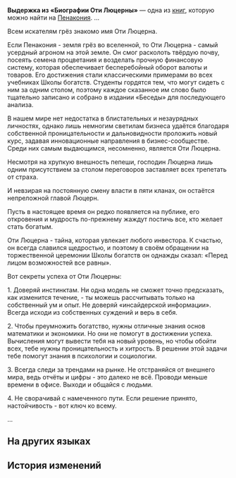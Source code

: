 {{Книга Инфобокс
|id           = 409
|Название     = Выдержка из «Биографии Оти Люцерны»
|Изображение  = Item Penacony Readable 4.png
|Мир          = Пенакония
|Томов        = 1
|Автор        = <!--нужно добавить-->
|Описание     = Выдержка из биографии Оти Люцерны, главы клана Люцерн, опубликованная известным журналистом. Подлинность изложенной здесь информации остаётся загадкой.
|Том1         = {{tx}}
|Источник1    = {{tx|Отсутствует источник}}
|Персонажи    = 
|Фракции      = 
}}
'''Выдержка из «Биографии Оти Люцерны»''' — одна из [[Книги|книг]], которую можно найти на [[Пенакония]].
<!--
==Получение==
<gallery>
Книга НАЗВАНИЕ.png|НАЗВАНИЕ
Локация НАЗВАНИЕ.png|Расположение на карте. Ближайший пространственный якорь «[[НАЗВАНИЕ]]»
</gallery>
-->
...

Всем искателям грёз знакомо имя Оти Люцерна.

Если Пенакония - земля грёз во вселенной, то Оти Люцерна - самый усердный агроном на этой земле. Он смог расколоть твёрдую почву, посеять семена процветания и возделать прочную финансовую систему, которая обеспечивает бесперебойный оборот валюты и товаров. Его достижения стали классическими примерами во всех учебниках Школы богатств. Студенты гордятся тем, что могут сидеть с ним за одним столом, поэтому каждое сказанное им слово было тщательно записано и собрано в издании «Беседы» для последующего анализа.

В нашем мире нет недостатка в блистательных и незаурядных личностях, однако лишь немногим светилам бизнеса удаётся благодаря собственной проницательности и дальновидности проложить новый курс, задавая инновационные направления в бизнес-сообществе. Среди них самым выдающимся, несомненно, является Оти Люцерна.

Несмотря на хрупкую внешность пепеши, господин Люцерна лишь одним присутствием за столом переговоров заставляет всех трепетать от страха.

И невзирая на постоянную смену власти в пяти кланах, он остаётся непреложной главой Люцерн.

Пусть в настоящее время он редко появляется на публике, его откровения и мудрость по-прежнему жаждут постичь все, кто желает стать богатым.

Оти Люцерна - тайна, которая увлекает любого инвестора. К счастью, он всегда славился щедростью, и поэтому в своём обращении на торжественной церемонии Школы богатств он однажды сказал: «Перед лицом возможностей все равны».

Вот секреты успеха от Оти Люцерны:

1. Доверяй инстинктам. Ни одна модель не сможет точно предсказать, как изменится течение, - ты можешь рассчитывать только на собственный ум и опыт. Не доверяй «инсайдерской информации». Всегда исходи из собственных суждений и верь в себя.

2. Чтобы преумножить богатство, нужны отличные знания основ математики и экономики. Но они не помогут в достижении успеха. Вычисления могут вывести тебя на новый уровень, но чтобы обойти всех, тебе нужны проницательность и хитрость. В решении этой задачи тебе помогут знания в психологии и социологии.

3. Всегда следи за трендами на рынке. Не отстраняйся от внешнего мира, ведь отчёты и цифры - это далеко не всё. Проводи меньше времени в офисе. Выходи и общайся с людьми.

4. Не сворачивай с намеченного пути. Если решение принято, настойчивость - вот ключ ко всему.

...







==На других языках==
{{На других языках
|en   = Excerpt from ''Oti Alfalfa: The Biography''
|zhs  = 《奥帝•艾弗法传》节选
|zht  = 《奧帝•艾弗法傳》節選
|ja   = 『オーディ・アルファルファ伝』抜粋
|ko   = ≪오티•알팔파 전기≫ 발췌
|es   = Extracto de «Oti Alfalfa: La biografía»
|fr   = Extrait&nbsp;: ''Oti Grand-Trèfle&nbsp;: une biographie''
|ru   = Выдержка из «Биографии Оти Люцерны»
|th   = บทคัดสรร "อัตชีวประวัติของ Oti Alfalfa"
|vi   = Đoạn Trích "Oti Alfalfa Truyện Ký"
|de   = Auszug aus „Oti Alfalfa: Eine Biografie“
|id   = Kutipan "Biografi Oti Alfalfa"
|pt   = Trecho de "Oti Alfafa: a Biografia"
}}

==История изменений==
{{История изменений|2.7}}